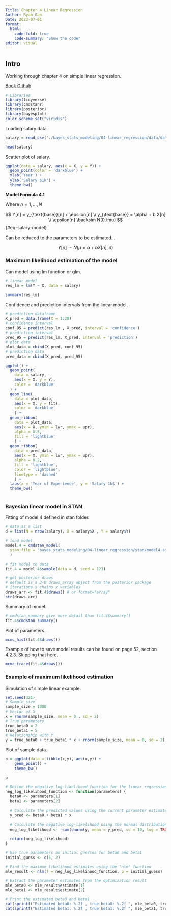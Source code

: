 ```yaml
---
Title: Chapter 4 Linear Regression
Author: Ryan Gan
Date: 2023-07-01
format:
  html:
    code-fold: true
    code-summary: "Show the code"
editor: visual
---
```


## Intro

Working through chapter 4 on simple linear regression.

[Book Github](https://github.com/MatsuuraKentaro/Bayesian_Statistical_Modeling_with_Stan_R_and_Python/tree/master)

```r
# Libraries
library(tidyverse)
library(cmdstanr)
library(posterior)
library(bayesplot)
color_scheme_set("viridis")
```

Loading salary data.

```r

salary = read_csv('./bayes_stats_modeling/04-linear_regression/data/data-salary.csv')

head(salary)
```

Scatter plot of salary.

```r
ggplot(data = salary, aes(x = X, y = Y)) +
  geom_point(color = 'darkblue') +
  xlab('Year') +
  ylab('Salary $1k') +
  theme_bw()

```

**Model Formula 4.1**

Where $n = 1,...,N$

$$
Y[n] = y_{\text{base}}[n] + \epsilon[n] \\
y_{\text{base}} = \alpha + b X[n] \\
\epsilon[n] \backsim N(0,\mu)
$$ {#eq-salary-model}

Can be reduced to the parameters to be estimated...

$$
Y[n] \backsim N(\mu = \alpha + bX[n], \sigma)
$$

### Maximum likelihood estimation of the model

Can model using lm function or glm.

```r

# linear model
res_lm = lm(Y ~ X, data = salary)

summary(res_lm)
```

Confidence and prediction intervals from the linear model.

```r
# prediction dataframe
X_pred = data.frame(X = 1:28)
# confidence interval
conf_95 = predict(res_lm , X_pred, interval = 'confidence')
# prediction interval
pred_95 = predict(res_lm, X_pred, interval = 'prediction')
# plot data
plot_data = cbind(X_pred, conf_95)
# prediction data
pred_data = cbind(X_pred, pred_95)

ggplot() +
  geom_point(
    data = salary, 
    aes(x = X, y = Y), 
    color = 'darkblue'
  ) +
  geom_line(
    data = plot_data, 
    aes(x = X, y = fit), 
    color = 'darkblue'
    ) +
  geom_ribbon(
    data = plot_data, 
    aes(x = X, ymin = lwr, ymax = upr), 
    alpha = 0.5, 
    fill = 'lightblue'
    ) +
  geom_ribbon(
    data = pred_data, 
    aes(x = X, ymin = lwr, ymax = upr), 
    alpha = 0.2, 
    fill = 'lightblue',
    color = 'lightblue',
    linetype = 'dashed'
    ) +
  labs(x = 'Year of Experience', y = 'Salary 1k$') +
  theme_bw()
  

```

### Bayesian linear model in STAN

Fitting of model 4 defined in stan folder.

```r
# data as a list
d = list(N = nrow(salary), X = salary$X , Y = salary$Y)

# load model
model.4 = cmdstan_model(
  stan_file = 'bayes_stats_modeling/04-linear_regression/stan/model4.stan'
  )

# fit model to data
fit.4 = model.4$sample(data = d, seed = 123)

# get posterior draws
# default is a 3-D draws_array object from the posterior package
# iterations x chains x variables
draws_arr <- fit.4$draws() # or format="array"
str(draws_arr)

```

Summary of model.

```r
# cmdstan_summary give more detail than fit.4$summary()
fit.4$cmdstan_summary() 
```

Plot of parameters.

```r
mcmc_hist(fit.4$draws())
```

Example of how to save model results can be found on page 52, section 4.2.3. Skipping that here.

```r

mcmc_trace(fit.4$draws())
```

### Example of maximum likelihood estimation

Simulation of simple linear example.

```r
set.seed(321)
# Sample size 
sample_size = 1000
# Vector of X 
x = rnorm(sample_size, mean = 0 , sd = 2)
# True parameters
true_beta0 = 2
true_beta1 = 5
# Relationship with Y
y = true_beta0 + true_beta1 * x + rnorm(sample_size, mean = 0, sd = 2)

```

Plot of sample data.

```r

p = ggplot(data = tibble(x,y), aes(x,y)) +
    geom_point() +
    theme_bw()

p
```

```r
# Define the negative log-likelihood function for the linear regression model
neg_log_likelihood_function <- function(parameters) {
  beta0 <- parameters[1]
  beta1 <- parameters[2]
  
  # Calculate the predicted values using the current parameter estimates
  y_pred <- beta0 + beta1 * x
  
  # Calculate the negative log-likelihood using the normal distribution assumption for errors
  neg_log_likelihood <- -sum(dnorm(y, mean = y_pred, sd = 10, log = TRUE))
  
  return(neg_log_likelihood)
}

# Use true parameters as initial guesses for beta0 and beta1
initial_guess <- c(5, 2)

# Find the maximum likelihood estimates using the 'nlm' function
mle_result <- nlm(f = neg_log_likelihood_function, p = initial_guess)

# Extract the parameter estimates from the optimization result
mle_beta0 <- mle_result$estimate[1]
mle_beta1 <- mle_result$estimate[2]

# Print the estimated beta0 and beta1
cat(sprintf("Estimated beta0: %.2f , true beta0: %.2f ", mle_beta0, true_beta0))
cat(sprintf("Estimated beta1: %.2f , true beta1: %.2f ", mle_beta1, true_beta1))

```
